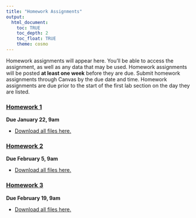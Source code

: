 ```yaml
---
title: "Homework Assignments"
output: 
  html_document:
    toc: TRUE
    toc_depth: 2
    toc_float: TRUE
    theme: cosmo
---
```


Homework assignments will appear here. You'll be able to access the assignment, as well as any data that may be used. Homework assignments will be posted **at least one week** before they are due. Submit homework assignments through Canvas by the due date and time. Homework assignments are due prior to the start of the first lab section on the day they are listed. 

### [**Homework 1**](homework/homework-1.html)

**Due January 22, 9am**

- [Download all files here.](homework/homework-1.zip)


### [**Homework 2**](homework/homework-2.html)

**Due February 5, 9am**

- [Download all files here.](homework/homework-2.zip)

### [**Homework 3**](homework/homework-3.html)

**Due February 19, 9am**

- [Download all files here.](homework/homework-3.zip)
